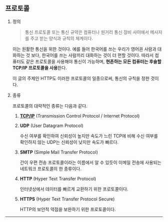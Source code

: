 ## 프로토콜

1. 정의

   > 통신 프로토콜 또는 통신 규약은 컴퓨터나 원거리 통신 장비 사이에서 메시지를 주고 받는 양식과 규칙의 체계이다.

   이는 원활한 통신을 위한 것이다. 예를 들어 한국어를 쓰는 우리가 영어권 사람과 대화하는 것 보다, 한국어를 쓰는 사람끼리 대화하는 것이 더 편할 것이다. 따라서 컴퓨터도 같은 프로토콜을 사용해야 통신이 가능하며, **현존하는 모든 컴퓨터는 후술할 TCP/IP 프로토콜을 사용**한다.

   이 글의 주제인 HTTP도 이러한 프로토콜의 일종으로써, 통신의 규칙을 정한 것이다.

2. 종류

   프로토콜의 대략적인 종류는 다음과 같다.

   1. [**TCP/IP**](https://github.com/976520/TIL/blob/main/network/TCP%2CIP.md) (Transmission Control Protocol / Internet Protocol)

   2. **UDP** (User Datagram Protocol)

      수신 여부를 확인하여 신뢰성이 높지만 속도가 느린 TCP에 비해 수신 여부를 확인하지 않는 UDP는 신뢰성이 낮지만 속도가 빠르다.

   3. **SMTP** (Simple Mail Transfer Protocol)

      간이 우편 전송 프로토콜이라는 이름에서 알 수 있듯이 이메일 전송에 사용되는 네트워크 프로토콜의 한 종류이다.

   4. **HTTP** (Hyper Text Transfer Protocol)

      인터넷상에서 데이터를 빠르게 교환하기 위한 프로토콜이다.

   5. **HTTPS** (Hyper Text Transfer Protocol Secure)

      HTTP의 보안적 약점을 보완하기 위한 프로토콜이다.

---
